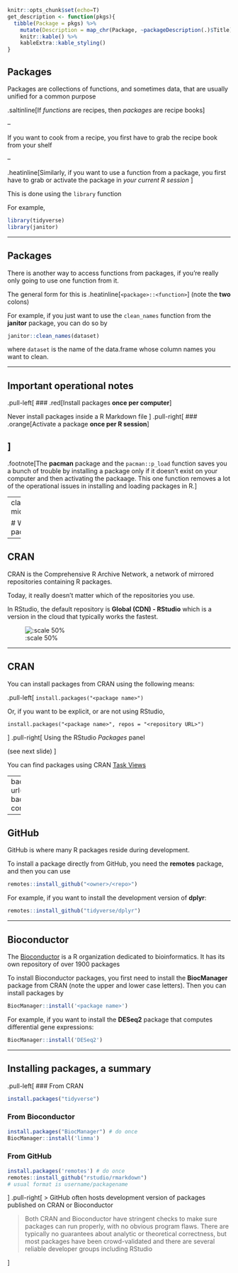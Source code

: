 

```r
knitr::opts_chunk$set(echo=T)
get_description <- function(pkgs){
  tibble(Package = pkgs) %>% 
    mutate(Description = map_chr(Package, ~packageDescription(.)$Title)) %>% 
    knitr::kable() %>% 
    kableExtra::kable_styling()
}
```


## Packages

Packages are collections of functions, and sometimes data, that are usually unified for 
a common purpose

.saltinline[If _functions_ are recipes, then _packages_ are recipe books]

--

If you want to cook from a recipe, you first have to grab the recipe book from your shelf

--

.heatinline[Similarly, if you want to use a function from a package, you first have to grab or activate
the package in _your current R session_ ]

This is done using the `library` function 

For example, 

```r
library(tidyverse)
library(janitor)
```

---

## Packages

There is another way to access functions from packages, if you're really only going to 
use one function from it. 

The general form for this is .heatinline[`<package>::<function>`] (note the __two__ colons)

For example, if you just want to use the `clean_names` function from the **janitor** package, you can 
do so by 

```r
janitor::clean_names(dataset)
```

where `dataset` is the name of the data.frame whose column names you want to clean.

---

## Important operational notes

.pull-left[
### .red[Install packages **once per computer**]

Never install packages inside a R Markdown file
]
.pull-right[
### .orange[Activate a package **once per R session**]

]
--


.footnote[The **pacman** package and the `pacman::p_load` function saves you a bunch of trouble by 
installing a package only if it doesn't exist on your computer and then activating the packaage. This one function removes a lot of the operational issues in installing and loading packages in R.]


---
class: middle,center,inverse

# Where are the packages?

---

## CRAN

CRAN is the Comprehensive R Archive Network, a network of mirrored repositories containing R packages.

Today, it really doesn't matter which of the repositories you use. 

In RStudio, the default repository is **Global (CDN) - RStudio** which is a version in the cloud that typically works the fastest. 

![:scale 50%](../img/pkg1.png)


---

## CRAN

You can install packages from CRAN using the following means:

.pull-left[
`install.packages("<package name>")`

Or, if you want to be explicit, or are not using RStudio, 

`install.packages("<package name>", repos = "<repository URL>")`

]
.pull-right[
Using the RStudio _Packages_ panel

(see next slide)
]

You can find packages using CRAN [Task Views](https://cran.r-project.org/web/views/)

---
background-image: url(../img/pkg2.png)
background-size: contain

---

## GitHub

GitHub is where many R packages reside during development. 

To install a package directly from GitHub, you need the **remotes** package, and 
then you can use

```r
remotes::install_github("<owner>/<repo>")
```

For example, if you want to install the development version of **dplyr**:

```r
remotes::install_github("tidyverse/dplyr")
```

---

## Bioconductor

The [Bioconductor](https://www.bioconductor.org) is a R organization dedicated to 
bioinformatics. It has its own repository of over 1900 packages

To install Bioconductor packages, you first need to install the **BiocManager** package from CRAN (note the upper and lower case letters). Then you can install packages by 

```r
BiocManager::install('<package name>')
```

For example, if you want to install the **DESeq2** package that computes differential gene expressions: 

```r
BiocManager::install('DESeq2')
```

---
## Installing packages, a summary


.pull-left[
### From CRAN
```r
install.packages("tidyverse")
```

### From Bioconductor
```r
install.packages("BiocManager") # do once 
BiocManager::install('limma')
```

### From GitHub

```r
install.packages('remotes') # do once
remotes::install_github("rstudio/rmarkdown") 
# usual format is username/packagename
```
]
.pull-right[
> GitHub often hosts development version of packages published on CRAN or Bioconductor

> Both CRAN and Bioconductor have stringent checks to make sure packages can run properly, with no obvious program flaws. There are typically no
  guarantees about analytic or theoretical correctness, but most packages have been crowd-validated and there are several reliable developer groups
  including RStudio
  
]


